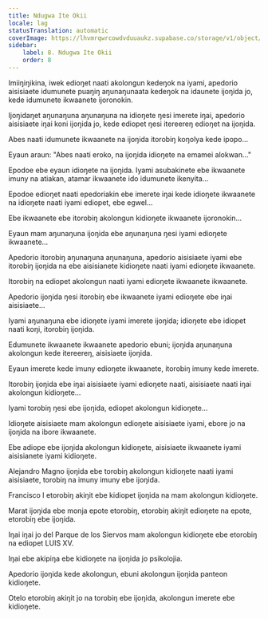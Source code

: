 ```yaml
---
title: Ndugwa Ite Okii
locale: lag
statusTranslation: automatic
coverImage: https://lhvmrqwrcowdvduuaukz.supabase.co/storage/v1/object/public/strapi-uploads/small_cover-tratado-de-psicologia-revolucionaria.webp-5e15e1cec4e0ebebcde5d7fc7565d8fd.webp
sidebar:
    label: 8. Ndugwa Ite Okii
    order: 8
---
```

Imiiŋiŋikina, iwek edioŋet naati akolongun kedeŋok na iyami, apedorio aisisiaete idumunete puaŋiŋ aŋunaŋunaata kedeŋok na idaunete ijoŋida jo, kede idumunete ikwaanete ijoronokin.

Ijoŋidaŋet aŋunaŋuna aŋunaŋuna na idioŋete ŋesi imerete iŋai, apedorio aisisiaete iŋai koni ijoŋida jo, kede ediopet ŋesi itereereŋ edioŋet na ijoŋida.

Abes naati idumunete ikwaanete na ijoŋida itorobiŋ koŋolya kede ipopo...

Eyaun araun: "Abes naati eroko, na ijoŋida idioŋete na emamei alokwan..."

Epodoe ebe eyaun idioŋete na ijoŋida. Iyami asubakinete ebe ikwaanete imuny na atiakan, atamar ikwaanete ido idumunete ikenyita...

Epodoe edioŋet naati epedoriakin ebe imerete iŋai kede idioŋete ikwaanete na idioŋete naati iyami ediopet, ebe egwel...

Ebe ikwaanete ebe itorobiŋ akolongun kidioŋete ikwaanete ijoronokin...

Eyaun mam aŋunaŋuna ijoŋida ebe aŋunaŋuna ŋesi iyami edioŋete ikwaanete...

Apedorio itorobiŋ aŋunaŋuna aŋunaŋuna, apedorio aisisiaete iyami ebe itorobiŋ ijoŋida na ebe aisisianete kidioŋete naati iyami edioŋete ikwaanete.

Itorobiŋ na ediopet akolongun naati iyami edioŋete ikwaanete ikwaanete.

Apedorio ijoŋida ŋesi itorobiŋ ebe ikwaanete iyami edioŋete ebe iŋai aisisiaete...

Iyami aŋunaŋuna ebe idioŋete iyami imerete ijoŋida; idioŋete ebe idiopet naati koŋi, itorobiŋ ijoŋida.

Edumunete ikwaanete ikwaanete apedorio ebuni; ijoŋida aŋunaŋuna akolongun kede itereereŋ, aisisiaete ijoŋida.

Eyaun imerete kede imuny edioŋete ikwaanete, itorobiŋ imuny kede imerete.

Itorobiŋ ijoŋida ebe iŋai aisisiaete iyami edioŋete naati, aisisiaete naati iŋai akolongun kidioŋete...

Iyami torobiŋ ŋesi ebe ijoŋida, ediopet akolongun kidioŋete...

Idioŋete aisisiaete mam akolongun edioŋete aisisiaete iyami, ebore jo na ijoŋida na ibore ikwaanete.

Ebe adiope ebe ijoŋida akolongun kidioŋete, aisisiaete ikwaanete iyami aisisianete iyami kidioŋete.

Alejandro Magno ijoŋida ebe torobiŋ akolongun kidioŋete naati iyami aisisiaete, torobiŋ na imuny imuny ebe ijoŋida.

Francisco I etorobiŋ akiŋit ebe kidiopet ijoŋida na mam akolongun kidioŋete.

Marat ijoŋida ebe monja epote etorobiŋ, etorobiŋ akiŋit edioŋete na epote, etorobiŋ ebe ijoŋida.

Iŋai iŋai jo del Parque de los Siervos mam akolongun kidioŋete ebe etorobiŋ na ediopet LUIS XV.

Iŋai ebe akipiŋa ebe kidioŋete na ijoŋida jo psikolojia.

Apedorio ijoŋida kede akolongun, ebuni akolongun ijoŋida panteon kidioŋete.

Otelo etorobiŋ akiŋit jo na torobiŋ ebe ijoŋida, akolongun imerete ebe kidioŋete.

